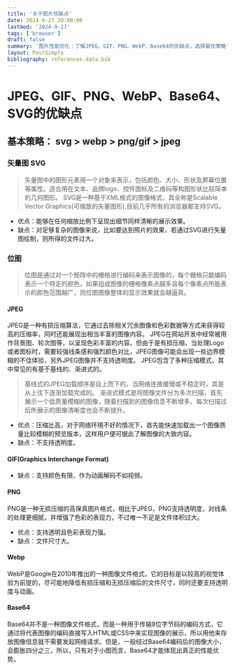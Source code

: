 ```yaml
---
title: '关于图片优缺点'
date: 2024-9-27 20:00:00
lastmod: '2024-9-27'
tags: ['browser']
draft: false
summary: '图片性能优化：了解JPEG、GIF、PNG、WebP、Base64的优缺点，选择最优策略'
layout: PostSimple
bibliography: references-data.bib
---
```


# JPEG、GIF、PNG、WebP、Base64、SVG的优缺点

## 基本策略： svg > webp > png/gif > jpeg

### 矢量图 SVG

> 矢量图中的图形元素用一个对象来表示，包括颜色、大小、形状及屏幕位置等属性。适合用在文本、品牌logo、控件图标及二维码等构图形状比较简单的几何图形。
> SVG是一种基于XML格式的图像格式，其全称是Scalable Vector Graphics(可缩放的矢量图形),目前几乎所有的浏览器都支持SVG。

- 优点：能够在任何缩放比例下呈现出细节同样清晰的展示效果。
- 缺点：对足够复杂的图像来说，比如要达到照片的效果，若通过SVG进行矢量图绘制，则所得的文件过大。

### 位图

> 位图是通过对一个矩阵中的栅格进行编码来表示图像的，每个栅格只能编码表示一个特定的颜色，如果组成图像的栅格像素点越多且每个像素点所能表示的颜色范围越广，则位图图像整体的显示效果就会越逼真。

#### JPEG

JPEG是一种有损压缩算法，它通过去除相关冗余图像和色彩数据等方式来获得较高的压缩率，同时还能展现出相当丰富的图像内容。
JPEG在网站开发中经常被用作背景图、轮次图等，以呈现色彩丰富的内容。但由于是有损压缩，当处理Logo或者图标时，需要较强线条感和强烈颜色对比，JPEG图像可能会出现一些边界模糊的不佳体验，另外JPEG图像并不支持透明度。
JPEG包含了多种压缩模式，其中常见的有基于基线的、渐进式的。

> 基线式的JPEG加载顺序是自上而下的，当网络连接缓慢或不稳定时，其是从上往下逐渐加载完成的。
> 渐进式模式是将图像文件分为多次扫描，首先展示一个低质量模糊的图像，随着扫描到的图像信息不断增多，每次扫描过后所展示的图像清晰度也会不断提升。

- 优点：压缩比高，对于网络环境不好的情况下，首先能快速加载出一个图像质量比较模糊的预览版本，这样用户便可据此了解图像的大致内容。
- 缺点：不支持透明度。

#### GIF(Graphics Interchange Format)

- 缺点：支持颜色有限、作为动画解码不如视频。

#### PNG

PNG是一种无损压缩的高保真图片格式，相比于JPEG，PNG支持透明度，对线条的处理更细腻，并增强了色彩的表现力，不过唯一不足是文件体积过大。

- 优点：支持透明且色彩表现力强。
- 缺点：文件尺寸大。

#### Webp

WebP是Google在2010年推出的一种图像文件格式，它的目标是以较高的视觉体验为前提的，尽可能地降低有损压缩和无损压缩后的文件尺寸，同时还要支持透明度与动画。

#### Base64

Base64并不是一种图像文件格式，而是一种用于传输8位字节码的编码方式，它通过将代表图像的编码直接写入HTML或CSS中来实现图像的展示，所以用他来存放图像信息就不需要发起网络请求。但是，一般经过Base64编码后的图像大小，会膨胀四分之三，所以，只有对于小图而言，Base64才能体现出真正的性能优势。
